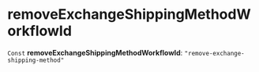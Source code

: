 
# removeExchangeShippingMethodWorkflowId

 `Const` **removeExchangeShippingMethodWorkflowId**: `"remove-exchange-shipping-method"`
